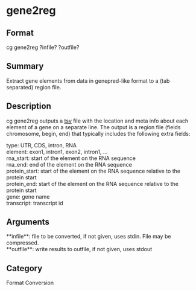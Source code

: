 = gene2reg =

== Format ==
cg gene2reg ?infile? ?outfile?

== Summary ==
Extract gene elements from data in genepred-like format to a (tab separated) region file.

== Description ==
cg gene2reg outputs a [[tsv]] file with the location  and meta info about each element of a gene 
on a separate line. The output is a region file (fields chromosome, begin, end) that typically 
includes the following extra fields:
; type: UTR, CDS, intron, RNA
; element: exon1, intron1, exon2, intron1, ...
; rna_start: start of the element on the RNA sequence
; rna_end: end of the element on the RNA sequence
; protein_start: start of the element on the RNA sequence relative to the protein start
; protein_end: start of the element on the RNA sequence relative to the protein start
; gene: gene name
; transcript: transcript id

== Arguments ==
; **infile**: file to be converted, if not given, uses stdin. File may be compressed.
; **outfile**: write results to outfile, if not given, uses stdout

== Category ==
Format Conversion

